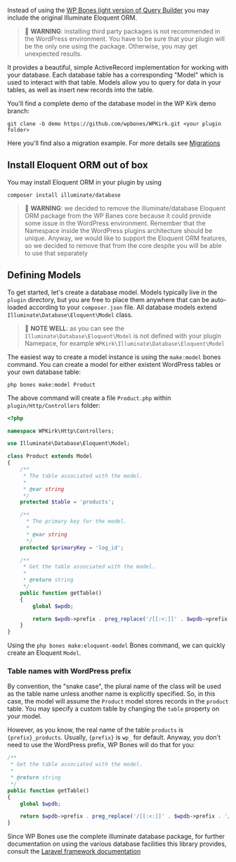 Instead of using the [WP Bones light version of Query Builder](query-builder) you may include the original Illuminate Eloquent ORM.

> 🚦 **WARNING**: installing third party packages is not recommended in the WordPress environment. You have to be sure that your plugin will be the only one using the package. Otherwise, you may get unexpected results.

It provides a beautiful, simple ActiveRecord implementation for working with your database. Each database table has a corresponding "Model" which is used to interact with that table. Models allow you to query for data in your tables, as well as insert new records into the table.

You'll find a complete demo of the database model in the WP Kirk demo branch:

```shell
git clone -b demo https://github.com/wpbones/WPKirk.git <your plugin folder>
```

Here you'll find also a migration example. For more details see [Migrations](migrations)

## Install Eloquent ORM out of box

You may install Eloquent ORM in your plugin by using

```shell
composer install illuminate/database
```

> 🚦 **WARNING**: we decided to remove the illuminate/database Eloquent ORM package from the WP Banes core because it could provide some issue in the WordPress environment. Remember that the Namespace inside the WordPress plugins architecture should be unique. Anyway, we would like to support the Eloquent ORM features, so we decided to remove that from the core despite you will be able to use that separately

## Defining Models

To get started, let's create a database model. Models typically live in the `plugin` directory, but you are free to place them anywhere that can be auto-loaded according to your `composer.json` file. All database models extend `Illuminate\Database\Eloquent\Model` class.

> 👀 **NOTE WELL**: as you can see the `Illuminate\Database\Eloquent\Model` is not defined with your plugin Namepace, for example `WPKirk\Illuminate\Database\Eloquent\Model`

The easiest way to create a model instance is using the `make:model` bones command. You can create a model for either existent WordPress tables or your own database table:

```shell
php bones make:model Product
```

The above command will create a file `Product.php` within `plugin/Http/Controllers` folder:

```php
<?php

namespace WPKirk\Http\Controllers;

use Illuminate\Database\Eloquent\Model;

class Product extends Model
{
    /**
     * The table associated with the model.
     *
     * @var string
     */
    protected $table = 'products';

    /**
      * The primary key for the model.
      *
      * @var string
      */
    protected $primaryKey = 'log_id';

    /**
     * Get the table associated with the model.
     *
     * @return string
     */
    public function getTable()
    {
        global $wpdb;

        return $wpdb->prefix . preg_replace('/[[:<:]]' . $wpdb->prefix . '/', '', parent::getTable(), 1);
    }
}
```

Using the `php bones make:eloquent-model` Bones command, we can quickly create an Eloquent `Model`.

### Table names with WordPress prefix

By convention, the "snake case", the plural name of the class will be used as the table name unless another name is explicitly specified. So, in this case, the model will assume the `Product` model stores records in the `product` table. You may specify a custom table by changing the `table` property on your model.

However, as you know, the real name of the table `products` is `{prefix}_products`. Usually, `{prefix}` is `wp_` for default. Anyway, you don't need to use the WordPress prefix, WP Bones will do that for you:

```php
/**
 * Get the table associated with the model.
 *
 * @return string
 */
public function getTable()
{
    global $wpdb;

    return $wpdb->prefix . preg_replace('/[[:<:]]' . $wpdb->prefix . '/', '', parent::getTable(), 1);
}
```

Since WP Bones use the complete illuminate database package, for further documentation on using the various database facilities this library provides, consult the [Laravel framework documentation](https://laravel.com/docs/8.x/eloquent)
